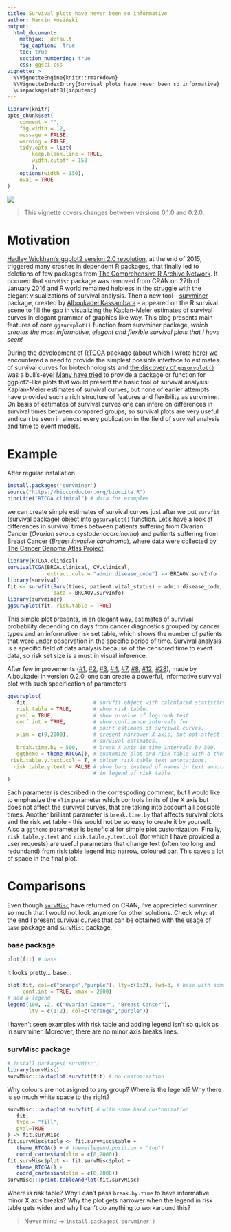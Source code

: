 ```yaml
---
title: Survival plots have never been so informative
author: Marcin Kosiński
output:
  html_document:
    mathjax:  default
    fig_caption:  true
    toc: true
    section_numbering: true
    css: ggsci.css
vignette: >
  %\VignetteEngine{knitr::rmarkdown}
  %\VignetteIndexEntry{Survival plots have never been so informative}
  \usepackage[utf8]{inputenc}
---
```

```r
library(knitr)
opts_chunk$set(
	comment = "",
	fig.width = 12, 
	message = FALSE,
	warning = FALSE,
	tidy.opts = list(
		keep.blank.line = TRUE,
		width.cutoff = 150
		),
	options(width = 150),
	eval = TRUE
)
```
<img src="survminer_orly.png" class="fit image">

> This vignette covers changes between versions 0.1.0 and 0.2.0.

# Motivation

[Hadley Wickham's ggplot2 version 2.0 revolution](http://www.r-bloggers.com/ggplot-2-0-0/), at the end of 2015, triggered many crashes in dependent R packages, that finally led to deletions of few packages from [The Comprehensive R Archive Network](https://cran.r-project.org/). It occured that `survMisc` package was removed from CRAN on 27th of January 2016 and R world remained helpless in the struggle with the elegant visualizations of survival analysis. Then a new tool - [survminer](https://cran.rstudio.com/web/packages/survminer/index.html) package, created by [Alboukadel Kassambara](https://github.com/kassambara) - appeared on the R survival scene to fill the gap in visualizing the Kaplan-Meier estimates of survival curves in elegant grammar of graphics like way. This blog presents main features of core `ggsurvplot()` function from survminer package, *which creates the most informative, elegant and flexible survival plots that I have seen!*


During the development of [RTCGA](http://rtcga.github.io/RTCGA/) package (about which I wrote [here](http://r-addict.com/2016/05/04/RTCGA-Quick-Guide.html)) [we](https://github.com/orgs/RTCGA/people) encountered a need to provide the simplest possible interface to estimates of survival curves for biotechnologists and [the discovery of `ggsurvplot()`](http://www.sthda.com/english/wiki/survminer-r-package-survival-data-analysis-and-visualization) was a bull's-eye! [Many have tried](https://github.com/hadley/ggplot2/issues/1080) to provide a package or function for ggplot2-like plots that would present the basic tool of survival analysis: Kaplan-Meier estimates of survival curves, but none of earlier attempts have provided such a rich structure of features and flexibility as survminer. 
On basis of estimates of survival curves one can infere on differences in survival times between compared groups, so survival plots are very useful and can be seen in almost every publication in the field of survival analysis and time to event models. 

# Example

After regular installation 

```r
install.packages('survminer')
source("https://bioconductor.org/biocLite.R")
biocLite("RTCGA.clinical") # data for examples
```

we can create simple estimates of survival curves just after we put `survfit` (survival package) object into `ggsurvplot()` function. Let's have a look at differences in survival times between patients suffering from Ovarian Cancer (*Ovarian serous cystadenocarcinoma*) and patients suffering from Breast Cancer (*Breast invasive carcinoma*), where data were collected by [The Cancer Genome Atlas Project](http://cancergenome.nih.gov/).

```r
library(RTCGA.clinical)
survivalTCGA(BRCA.clinical, OV.clinical,
             extract.cols = "admin.disease_code") -> BRCAOV.survInfo
library(survival)
fit <- survfit(Surv(times, patient.vital_status) ~ admin.disease_code,
               data = BRCAOV.survInfo)
library(survminer)
ggsurvplot(fit, risk.table = TRUE)
```

This simple plot presents, in an elegant way, estimates of survival probability depending on days from cancer diagnostics grouped by cancer types and an informative risk set table, which shows the number of patients that were under observation in the specific period of time. Survival analysis is a specific field of data analysis because of the censored time to event data, so risk set size is a must in visual inference.

After few improvements ([#1](https://github.com/kassambara/survminer/issues/1), [#2](https://github.com/kassambara/survminer/issues/2), [#3](https://github.com/kassambara/survminer/issues/3), [#4](https://github.com/kassambara/survminer/issues/4), [#7](https://github.com/kassambara/survminer/issues/7), [#8](https://github.com/kassambara/survminer/issues/8), [#12](https://github.com/kassambara/survminer/issues/12),
[#28](https://github.com/kassambara/survminer/issues/28)), made by Alboukadel in version 0.2.0, one can create a powerful, informative survival plot with such specification of parameters

```r
ggsurvplot(
   fit,                     # survfit object with calculated statistics.
   risk.table = TRUE,       # show risk table.
   pval = TRUE,             # show p-value of log-rank test.
   conf.int = TRUE,         # show confidence intervals for 
                            # point estimaes of survival curves.
   xlim = c(0,2000),        # present narrower X axis, but not affect
                            # survival estimates.
   break.time.by = 500,     # break X axis in time intervals by 500.
   ggtheme = theme_RTCGA(), # customize plot and risk table with a theme.
 risk.table.y.text.col = T, # colour risk table text annotations.
  risk.table.y.text = FALSE # show bars instead of names in text annotations
                            # in legend of risk table
)
```

Each parameter is described in the correspoding comment, but I would like to emphasize the `xlim` parameter which controls limits of the X axis but does not affect the survival curves, that are taking into account all possible times. Another brilliant parameter is `break.time.by` that affects survival plots and the risk set table - this would not be so easy to create it by yourself. Also a `ggtheme` parameter is beneficial for simple plot customization. Finally, `risk.table.y.text` and `risk.table.y.text.col` (for which I have provided a user requests) are useful parameters that change text (often too long and redundand) from risk table legend into narrow, coloured bar. This saves a lot of space in the final plot.

# Comparisons

Even though [`survMisc`](https://cran.rstudio.com/web/packages/survMisc/index.html) have returned on CRAN, I've appreciated survminer so much that I would not look anymore for other solutions. Check why: at the end I present survival curves that can be obtained with the usage of `base` package and `survMisc` package.

### base package

```r
plot(fit) # base
```

It looks pretty... base...

```r
plot(fit, col=c("orange","purple"), lty=c(1:2), lwd=3, # base with some customization
     conf.int = TRUE, xmax = 2000)
# add a legend
legend(100, .2, c("Ovarian Cancer", "Breast Cancer"), 
       lty = c(1:2), col=c("orange","purple"))
```

I haven't seen examples with risk table and adding legend isn't so quick as in survminer. Moreover, there are no minor axis breaks lines.

### survMisc package

```r
# install.packages('survMisc')
library(survMisc)
survMisc:::autoplot.survfit(fit) # no customization

```

Why colours are not asigned to any group? Where is the legend? Why there is so much white space to the right?

```r
survMisc:::autoplot.survfit( # with some hard customization
   fit,
   type = "fill",
   pVal=TRUE
) -> fit.survMisc 
fit.survMisc$table <- fit.survMisc$table +
   theme_RTCGA() + # theme(legend.position = "top")
   coord_cartesian(xlim = c(0,2000))
fit.survMisc$plot <- fit.survMisc$plot +
   theme_RTCGA() + 
   coord_cartesian(xlim = c(0,2000))
survMisc:::print.tableAndPlot(fit.survMisc)
```

Where is risk table? Why I can't pass `break.by.time` to have informative minor X axis breaks? Why the plot gets narrower when the legend in risk table gets wider and why I can't do anything to workaround this? 

> Never mind -> `install.packages('survminer')`
